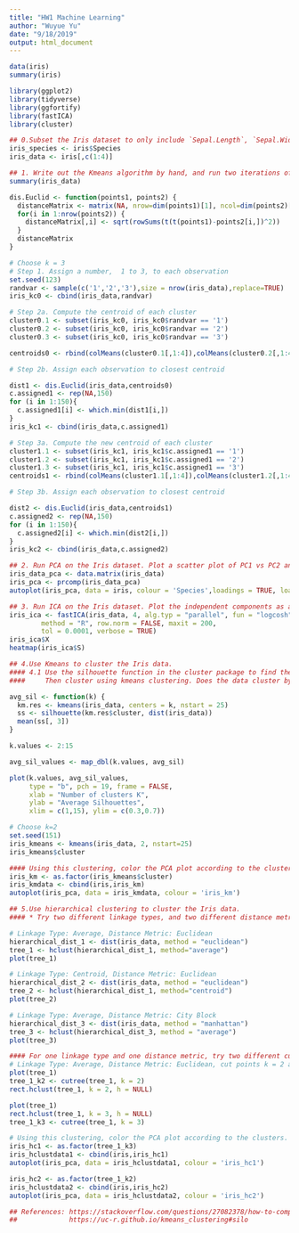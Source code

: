 ---
title: "HW1 Machine Learning"
author: "Wuyue Yu"
date: "9/18/2019"
output: html_document
---

```{r}
data(iris)
summary(iris)
```

```{r load, include=FALSE}
library(ggplot2)
library(tidyverse)
library(ggfortify)
library(fastICA)
library(cluster)
```

```{r}
## 0.Subset the Iris dataset to only include `Sepal.Length`, `Sepal.Width`, `Petal.Length`, and `Petal.Width`.
iris_species <- iris$Species
iris_data <- iris[,c(1:4)]
```

```{r}
## 1. Write out the Kmeans algorithm by hand, and run two iterations of it. 
summary(iris_data)

dis.Euclid <- function(points1, points2) {
  distanceMatrix <- matrix(NA, nrow=dim(points1)[1], ncol=dim(points2)[1])
  for(i in 1:nrow(points2)) {
    distanceMatrix[,i] <- sqrt(rowSums(t(t(points1)-points2[i,])^2))
  }
  distanceMatrix
}

# Choose k = 3
# Step 1. Assign a number,  1 to 3, to each observation
set.seed(123)
randvar <- sample(c('1','2','3'),size = nrow(iris_data),replace=TRUE)
iris_kc0 <- cbind(iris_data,randvar)

# Step 2a. Compute the centroid of each cluster
cluster0.1 <- subset(iris_kc0, iris_kc0$randvar == '1')
cluster0.2 <- subset(iris_kc0, iris_kc0$randvar == '2')
cluster0.3 <- subset(iris_kc0, iris_kc0$randvar == '3')

centroids0 <- rbind(colMeans(cluster0.1[,1:4]),colMeans(cluster0.2[,1:4]),colMeans(cluster0.3[,1:4]))

# Step 2b. Assign each observation to closest centroid

dist1 <- dis.Euclid(iris_data,centroids0)
c.assigned1 <- rep(NA,150)
for (i in 1:150){
  c.assigned1[i] <- which.min(dist1[i,])
}
iris_kc1 <- cbind(iris_data,c.assigned1)

# Step 3a. Compute the new centroid of each cluster
cluster1.1 <- subset(iris_kc1, iris_kc1$c.assigned1 == '1')
cluster1.2 <- subset(iris_kc1, iris_kc1$c.assigned1 == '2')
cluster1.3 <- subset(iris_kc1, iris_kc1$c.assigned1 == '3')
centroids1 <- rbind(colMeans(cluster1.1[,1:4]),colMeans(cluster1.2[,1:4]),colMeans(cluster1.3[,1:4]))

# Step 3b. Assign each observation to closest centroid

dist2 <- dis.Euclid(iris_data,centroids1)
c.assigned2 <- rep(NA,150)
for (i in 1:150){
  c.assigned2[i] <- which.min(dist2[i,])
}
iris_kc2 <- cbind(iris_data,c.assigned2)
```

```{r}
## 2. Run PCA on the Iris dataset. Plot a scatter plot of PC1 vs PC2 and include the percent variance those PCs describe.
iris_data_pca <- data.matrix(iris_data)
iris_pca <- prcomp(iris_data_pca)
autoplot(iris_pca, data = iris, colour = 'Species',loadings = TRUE, loadings.colour = 'purple', loadings.label = TRUE, loadings.label.size = 3)
```

```{r}
## 3. Run ICA on the Iris dataset. Plot the independent components as a heatmap.
iris_ica <- fastICA(iris_data, 4, alg.typ = "parallel", fun = "logcosh", alpha = 1,
        method = "R", row.norm = FALSE, maxit = 200,
        tol = 0.0001, verbose = TRUE)
iris_ica$X
heatmap(iris_ica$S)
```

```{r}
## 4.Use Kmeans to cluster the Iris data. 
#### 4.1 Use the silhouette function in the cluster package to find the optimal number of clusters for kmeans for the iris dataset. 
####     Then cluster using kmeans clustering. Does the data cluster by species? 

avg_sil <- function(k) {
  km.res <- kmeans(iris_data, centers = k, nstart = 25)
  ss <- silhouette(km.res$cluster, dist(iris_data))
  mean(ss[, 3])
}

k.values <- 2:15

avg_sil_values <- map_dbl(k.values, avg_sil)

plot(k.values, avg_sil_values,
     type = "b", pch = 19, frame = FALSE, 
     xlab = "Number of clusters K",
     ylab = "Average Silhouettes",
     xlim = c(1,15), ylim = c(0.3,0.7))

# Choose k=2
set.seed(151)
iris_kmeans <- kmeans(iris_data, 2, nstart=25)
iris_kmeans$cluster

#### Using this clustering, color the PCA plot according to the clusters.
iris_km <- as.factor(iris_kmeans$cluster)
iris_kmdata <- cbind(iris,iris_km)
autoplot(iris_pca, data = iris_kmdata, colour = 'iris_km')
```

```{r}
## 5.Use hierarchical clustering to cluster the Iris data.
#### * Try two different linkage types, and two different distance metrics. 

# Linkage Type: Average, Distance Metric: Euclidean 
hierarchical_dist_1 <- dist(iris_data, method = "euclidean")
tree_1 <- hclust(hierarchical_dist_1, method="average")
plot(tree_1)

# Linkage Type: Centroid, Distance Metric: Euclidean
hierarchical_dist_2 <- dist(iris_data, method = "euclidean")
tree_2 <- hclust(hierarchical_dist_1, method="centroid")
plot(tree_2)

# Linkage Type: Average, Distance Metric: City Block
hierarchical_dist_3 <- dist(iris_data, method = "manhattan")
tree_3 <- hclust(hierarchical_dist_3, method = "average")
plot(tree_3)

#### For one linkage type and one distance metric, try two different cut points
# Linkage Type: Average, Distance Metric: Euclidean, cut points k = 2 and k = 3 
plot(tree_1)
tree_1_k2 <- cutree(tree_1, k = 2)
rect.hclust(tree_1, k = 2, h = NULL)

plot(tree_1)
rect.hclust(tree_1, k = 3, h = NULL)
tree_1_k3 <- cutree(tree_1, k = 3)

# Using this clustering, color the PCA plot according to the clusters. (6  plots in total)
iris_hc1 <- as.factor(tree_1_k3)
iris_hclustdata1 <- cbind(iris,iris_hc1)
autoplot(iris_pca, data = iris_hclustdata1, colour = 'iris_hc1')

iris_hc2 <- as.factor(tree_1_k2)
iris_hclustdata2 <- cbind(iris,iris_hc2)
autoplot(iris_pca, data = iris_hclustdata2, colour = 'iris_hc2')

## References: https://stackoverflow.com/questions/27082378/how-to-compute-distances-between-centroids-and-data-matrix-for-kmeans-algorithm/27088515
##             https://uc-r.github.io/kmeans_clustering#silo
```
